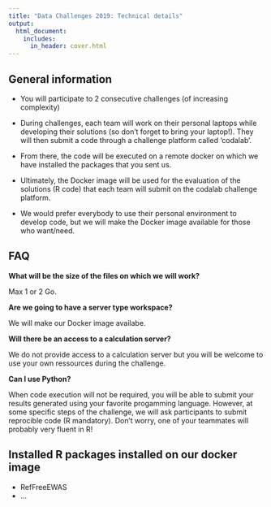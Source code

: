 ```yaml
---
title: "Data Challenges 2019: Technical details"
output:
  html_document:
    includes:
      in_header: cover.html
---
```

  
## General information
  
  - You will participate to 2 consecutive challenges (of increasing complexity)

- During challenges, each team will work on their personal laptops while developing their solutions (so don’t forget to bring your laptop!). They will then submit a code through a challenge platform called ‘codalab’. 

- From there, the code will be executed on a remote docker on which we have installed the packages that you sent us.  

- Ultimately, the Docker image will be used for the evaluation of the solutions (R code) that each team will submit on the codalab challenge platform. 

- We would prefer everybody to use their personal environment to develop code, but we will make the Docker image available for those who want/need.

## FAQ

**What will be the size of the files on which we will work?**
  
  Max 1 or 2 Go.

**Are we going to have a server type workspace?**
  
  We will make our Docker image availabe.

**Will there be an access to a calculation server?**
  
  We do not provide access to a calculation server but you will be welcome to use your own ressources during the challenge.

**Can I use Python?**
  
  When code execution will not be required, you will be able to submit your results generated using your favorite progamming language. However, at some specific steps of the challenge, we will ask participants to submit reprocible code (R mandatory). Don't worry, one of your teammates will probably very fluent in R!

## Installed R packages installed on our docker image

- RefFreeEWAS
- ...
